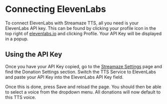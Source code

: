 # Connecting ElevenLabs

To connect ElevenLabs with Streamaze TTS, all you need is your ElevenLabs API key. This can be found by clicking your profile icon in the top right of [elevenlabs.io](https://elevenlabs.io) and clicking Profile. Your API Key will be displayed in a popup.

## Using the API Key

Once you have your API Key copied, go to the [Streamaze Settings](https://streamaze.xyz/settings) page and find the Donation Settings section. Switch the TTS Service to ElevenLabs and paste your API Key into the ElevenLabs API Key field.

Once this is done, press Save and reload the page. You should then be able to select a voice from the dropdown menu. All donations will now default to this TTS voice.